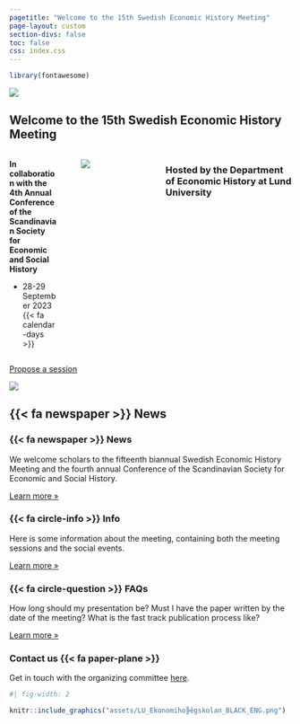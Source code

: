 ```yaml
---
pagetitle: "Welcome to the 15th Swedish Economic History Meeting"
page-layout: custom
section-divs: false
toc: false
css: index.css
---
```


```r
library(fontawesome)
```


::: {.hero-banner}

::: {.hero-image .hero-image-left}
![](assets/hero_left_1_2.png){fig-alt="To add"}
:::

::: {.content-block}

# Welcome to the 15th Swedish Economic History Meeting

:::: {.columns}

::: {.column width="40%"}

**In collaboration with the 4th Annual Conference of the Scandinavian Society for Economic and Social History**

- 28-29 September 2023 {{< fa calendar-days >}}

:::

::: {.column width="0%"}
<!-- empty column to create gap -->
:::

::: {.column width="60%"}
![](assets/lund_hero_watercolour.png)
:::

### Hosted by the Department of Economic History at Lund University

::::

::: {.hero-buttons}
<!-- [Register](registration.qmd){.btn-action-primary .btn-action .btn .btn-success role="button"} -->
[Propose a session](propose.qmd){#btn-guide .btn-action .btn .btn-info role="button"}
<!-- [Submit an abstract](paper-submit.qmd){#btn-guide .btn-action .btn .btn-info role="button"} -->
::: 

:::

::: {.hero-image .hero-image-right}
![](assets/hero_right_1_2.png){fig-alt="To add"}
:::

:::

::: {.grid}

::: {.g-col-4}

:::

::: {.g-col-4}
:::{.get-started}
## {{< fa newspaper >}} News
:::
:::

::: {.g-col-4}

:::


:::

::: {.content-block}
::: {.features .border}

::: {.feature}
### {{< fa newspaper >}} News
We welcome scholars to the fifteenth biannual Swedish Economic History Meeting and the fourth annual Conference of the Scandinavian Society for Economic and Social History.

::: {.learn-more}
[Learn more »](info.qmd)
:::
:::

::: {.feature}
### {{< fa circle-info >}} Info
Here is some information about the meeting, containing both the meeting sessions and the social events.

::: {.learn-more}
[Learn more »](info.qmd)
:::
:::

::: {.feature}
### {{< fa circle-question >}} FAQs
How long should my presentation be? Must I have the paper written by the date of the meeting? What is the fast track publication process like?

::: {.learn-more}
[Learn more »](info.qmd)
:::
:::

:::
:::


::: {.get-started .alt-background}
::: {.content-block}

### Contact us {{< fa paper-plane >}}

Get in touch with the organizing committee [here]({{< var email.contact >}}).

```r
#| fig-width: 2

knitr::include_graphics("assets/LU_Ekonomiho╠êgskolan_BLACK_ENG.png")
```

:::

:::
